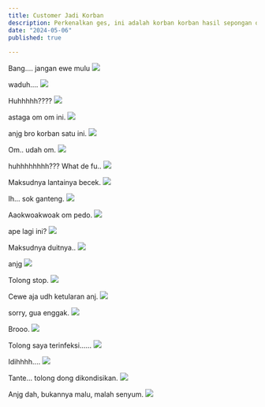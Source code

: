 ```yaml
---
title: Customer Jadi Korban
description: Perkenalkan ges, ini adalah korban korban hasil sepongan owner Smithorigin.
date: "2024-05-06"
published: true
  
---
```


Bang.... jangan ewe mulu
![](/dosa/korban/1.jpg)

waduh....
![](/dosa/korban/2.png)

Huhhhhh????
![](/dosa/korban/3.png)

astaga om om ini.
![](/dosa/korban/4.png)

anjg bro korban satu ini.
![](/dosa/korban/5.png)

Om.. udah om.
![](/dosa/korban/6.png)

huhhhhhhhh??? What de fu..
![](/dosa/korban/7.png)

Maksudnya lantainya becek.
![](/dosa/korban/8.png)

Ih... sok ganteng.
![](/dosa/korban/9.png)

Aaokwoakwoak om pedo.
![](/dosa/korban/10.png)

ape lagi ini?
![](/dosa/korban/11.png)

Maksudnya duitnya..
![](/dosa/korban/12.png)

anjg
![](/dosa/korban/13.png)

Tolong stop.
![](/dosa/korban/14.png)

Cewe aja udh ketularan anj.
![](/dosa/korban/15.jpg)

sorry, gua enggak.
![](/dosa/korban/16.png)

Brooo.
![](/dosa/korban/17.png)

Tolong saya terinfeksi......
![](/dosa/korban/18.jpg)

Idihhhh....
![](/dosa/korban/19.png)

Tante... tolong dong dikondisikan.
![](/dosa/korban/18.jpg)

Anjg dah, bukannya malu, malah senyum.
![](/dosa/korban/19.jpg)